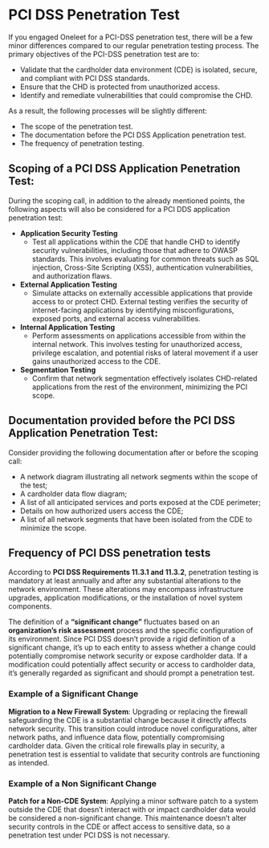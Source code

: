 # PCI DSS Penetration Test

If you engaged Oneleet for a PCI-DSS penetration test, there will be a few minor differences compared to our regular penetration testing process. The primary objectives of the PCI-DSS penetration test are to:

- Validate that the cardholder data environment (CDE) is isolated, secure, and compliant with PCI DSS standards.
- Ensure that the CHD is protected from unauthorized access.
- Identify and remediate vulnerabilities that could compromise the CHD.

As a result, the following processes will be slightly different:

- The scope of the penetration test.
- The documentation before the PCI DSS Application penetration test.
- The frequency of penetration testing.

## Scoping of a PCI DSS Application Penetration Test:

During the scoping call, in addition to the already mentioned points, the following aspects will also be considered for a PCI DDS application penetration test:

- **Application Security Testing**
  - Test all applications within the CDE that handle CHD to identify security vulnerabilities, including those that adhere to OWASP standards. This involves evaluating for common threats such as SQL injection, Cross-Site Scripting (XSS), authentication vulnerabilities, and authorization flaws.
- **External Application Testing**
  - Simulate attacks on externally accessible applications that provide access to or protect CHD. External testing verifies the security of internet-facing applications by identifying misconfigurations, exposed ports, and external access vulnerabilities.
- **Internal Application Testing**
  - Perform assessments on applications accessible from within the internal network. This involves testing for unauthorized access, privilege escalation, and potential risks of lateral movement if a user gains unauthorized access to the CDE.
- **Segmentation Testing**
  - Confirm that network segmentation effectively isolates CHD-related applications from the rest of the environment, minimizing the PCI scope.

## Documentation provided before the PCI DSS Application Penetration Test:

Consider providing the following documentation after or before the scoping call:

- A network diagram illustrating all network segments within the scope of the test;
- A cardholder data flow diagram;
- A list of all anticipated services and ports exposed at the CDE perimeter;
- Details on how authorized users access the CDE;
- A list of all network segments that have been isolated from the CDE to minimize the scope.

## Frequency of PCI DSS penetration tests

According to **PCI DSS Requirements 11.3.1 and 11.3.2**, penetration testing is mandatory at least annually and after any substantial alterations to the network environment. These alterations may encompass infrastructure upgrades, application modifications, or the installation of novel system components.

The definition of a **“significant change”** fluctuates based on an **organization’s risk assessment** process and the specific configuration of its environment. Since PCI DSS doesn’t provide a rigid definition of a significant change, it’s up to each entity to assess whether a change could potentially compromise network security or expose cardholder data. If a modification could potentially affect security or access to cardholder data, it’s generally regarded as significant and should prompt a penetration test.

### Example of a Significant Change

**Migration to a New Firewall System**: Upgrading or replacing the firewall safeguarding the CDE is a substantial change because it directly affects network security. This transition could introduce novel configurations, alter network paths, and influence data flow, potentially compromising cardholder data. Given the critical role firewalls play in security, a penetration test is essential to validate that security controls are functioning as intended.

### Example of a Non Significant Change

**Patch for a Non-CDE System**: Applying a minor software patch to a system outside the CDE that doesn’t interact with or impact cardholder data would be considered a non-significant change. This maintenance doesn’t alter security controls in the CDE or affect access to sensitive data, so a penetration test under PCI DSS is not necessary.
